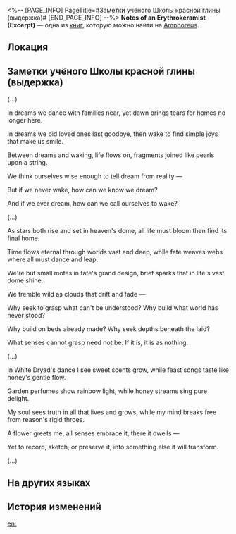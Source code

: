 <%-- [PAGE_INFO]
PageTitle=#Заметки учёного Школы красной глины (выдержка)#
[END_PAGE_INFO] --%>
{{Дополнить}}
{{Книга Инфобокс
|id           = 503
|partIds      = 190827
|Название     = Notes of an Erythrokeramist (Excerpt)
|Изображение  = Предмет Книга Амфореус 2.png
|Мир          = Amphoreus
|Томов        = 1
|Автор        = <!--нужно добавить-->
|Описание     = Personal notes from an erythrokeramist, recording daily thoughts and feelings in short poetic verses.
|Том1         = {{tx}}
|Источник1    = {{tx|Отсутствует источник}}
|Персонажи    = 
|Фракции      = 
}}
'''Notes of an Erythrokeramist (Excerpt)''' — одна из [[Книги|книг]], которую можно найти на [[Amphoreus]].

==Локация==
{{Отметка карты|<!--название карты-->|<!--id отметки-->}}

==Заметки учёного Школы красной глины (выдержка)==
(...)

In dreams we dance with families near, yet dawn brings tears for homes no longer here.

In dreams we bid loved ones last goodbye, then wake to find simple joys that make us smile.

Between dreams and waking, life flows on, fragments joined like pearls upon a string.

We think ourselves wise enough to tell dream from reality &mdash;

But if we never wake, how can we know we dream?

And if we ever dream, how can we call ourselves to wake?

(...)

As stars both rise and set in heaven's dome, all life must bloom then find its final home.

Time flows eternal through worlds vast and deep, while fate weaves webs where all must dance and leap.

We're but small motes in fate's grand design, brief sparks that in life's vast dome shine.

We tremble wild as clouds that drift and fade &mdash;

Why seek to grasp what can't be understood? Why build what world has never stood?

Why build on beds already made? Why seek depths beneath the laid?

What senses cannot grasp need not be. If it is, it is as nothing.

(...)

In White Dryad's dance I see sweet scents grow, while feast songs taste like honey's gentle flow.

Garden perfumes show rainbow light, while honey streams sing pure delight.

My soul sees truth in all that lives and grows, while my mind breaks free from reason's rigid throes.

A flower greets me, all senses embrace it, there it dwells &mdash;

Yet to record, sketch, or preserve it, into something else it will transform.

(...)

==На других языках==
{{На других языках
|en   = Notes of an Erythrokeramist (Excerpt)
|zhs  = 一位赤陶学者的随笔（节选）
|zht  = 一位赤陶學者的隨筆（節選）
|ja   = ある赤陶学者のエッセイ（抜粋）
|ko   = 에리트로케라모스 학자의 수필(초록)
|es   = Notas de un erudito de la Escuela de Terracota (extracto)
|fr   = Notes d'un érudit de l'École érythrocéramiste (Extrait)
|ru   = Заметки учёного Школы красной глины (выдержка)
|th   = บันทึกของนักภาชนะจิต (บางส่วน)
|vi   = Tùy Bút Của Một Học Giả Gốm Đỏ (Đoạn Trích)
|de   = Notizen eines Erythrokeramisten (Auszug)
|id   = Catatan Seorang Sarjana Terakota (Kutipan)
|pt   = Anotações de um Eritroqueramista (Trecho)
}}

==История изменений==
{{История изменений|3.5}}

[[en:]]